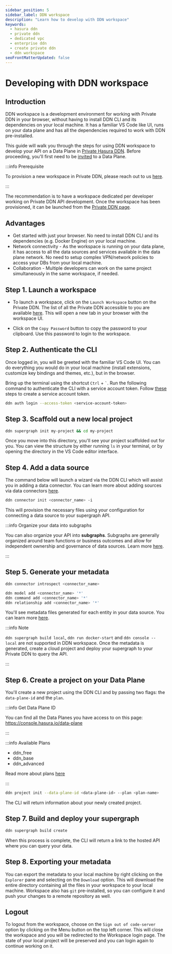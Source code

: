 ```yaml
---
sidebar_position: 5
sidebar_label: DDN workspace
description: "Learn how to develop with DDN workspace"
keywords:
  - hasura ddn
  - private ddn
  - dedicated vpc
  - enterprise ddn
  - create private ddn
  - ddn workspace
seoFrontMatterUpdated: false
---
```



# Developing with DDN workspace

## Introduction

DDN workspace is a development environment for working with Private DDN in your browser, without having to install DDN CLI and its dependencies on your local machine. It has a familiar VS Code like UI, runs on your data plane and has all the dependencies required to work with DDN pre-installed. 

This guide will walk you through the steps for using DDN workspace to develop your API on a Data Plane in
[Private Hasura DDN](/private-ddn/overview.mdx). Before proceeding, you'll first need to be
[invited](/private-ddn/data-plane-collaboration.mdx) to a Data Plane.

:::info Prerequisite

To provision a new workspace in Private DDN, please reach out to us 
[here](https://hasura.io/contact-us).

:::

The recommendation is to have a workspace dedicated per developer working on Private DDN API development. Once the workspace has been provisioned, it can be launched from the [Private DDN page](https://console.hasura.io/data-plane).

## Advantages

- Get started with just your browser. No need to install DDN CLI and its dependencies (e.g. Docker Engine) on your local machine.
- Network connectivity - As the workspace is running on your data plane, it has access to all the data sources and services available in the data plane network. No need to setup complex VPN/network policies to access your DBs from your local machine.
- Collaboration - Multiple developers can work on the same project simultaneously in the same workspace, if needed.


## Step 1. Launch a workspace

- To launch a workspace, click on the `Launch Workspace` button on the Private DDN. The list of all the Private DDN accessible to you are available [here](https://console.hasura.io/data-plane). This will open a new tab in your browser with the workspace UI.

- Click on the `Copy Password` button to copy the password to your clipboard. Use this password to login to the workspace.

<Thumbnail src="/img/data-plane/launch-workspace.png" alt="Launch DDN workspace" width="1000px" />

## Step 2. Authenticate the CLI

Once logged in, you will be greeted with the familiar VS Code UI. You can do everything you would do in your local machine (install extensions, customize key bindings and themes, etc.), but in the browser.

Bring up the terminal using the shortcut `Ctrl` + `` ` ``. Run the following command to authenticate the CLI with a service account token. Follow [these](/project-configuration/project-management/service-accounts/#how-to-create-service-account) steps to create a service account token.

```bash
ddn auth login --access-token <service-account-token>
```
## Step 3. Scaffold out a new local project

```sh title="Next, create a new local project:"
ddn supergraph init my-project && cd my-project
```

Once you move into this directory, you'll see your project scaffolded out for you. You can view the structure by either
running `ls` in your terminal, or by opening the directory in the VS Code editor interface.

## Step 4. Add a data source

The command below will launch a wizard via the DDN CLI which will assist you in adding a data connector. You can learn
more about adding sources via data connectors [here](/data-sources/connect-to-a-source.mdx).

```sh title="Add a data source using the CLI:"
ddn connector init <connector_name> -i
```

This will provision the necessary files using your configuration for connecting a data source to your supergraph
API.

:::info Organize your data into subgraphs

You can also organize your API into **subgraphs**. Subgraphs are generally organized around team functions or business
outcomes and allow for independent ownership and governance of data sources. Learn more
[here](/project-configuration/subgraphs/index.mdx).

:::

## Step 5. Generate your metadata

```sh title="First, introspect your data source:"
ddn connector introspect <connector_name>
```

```sh title="Then, generate the metadata:"
ddn model add <connector_name> '*'
ddn command add <connector_name> '*'
ddn relationship add <connector_name> '*'
```

You'll see metadata files generated for each entity in your data source. You can learn more
[here](/data-modeling/overview.mdx).

:::info Note

`ddn supergraph build local`, `ddn run docker-start` and `ddn console --local` are not supported in DDN workspace. Once the metadata is generated, create a cloud project and deploy your supergraph to your Private DDN to query the API.

:::

## Step 6. Create a project on your Data Plane

You'll create a new project using the DDN CLI and by passing two flags: the `data-plane-id` and the `plan`.

:::info Get Data Plane ID

You can find all the Data Planes you have access to on this page: https://console.hasura.io/data-plane

:::

:::info Available Plans

- ddn_free
- ddn_base
- ddn_advanced

Read more about plans [here](/reference/pricing.mdx)

:::

```sh title="Create a new project using your Data Plane ID and plan choice:"
ddn project init --data-plane-id <data-plane-id> --plan <plan-name>
```

The CLI will return information about your newly created project.

## Step 7. Build and deploy your supergraph

```sh title="build and deploy you supergraph:"
ddn supergraph build create
```

When this process is complete, the CLI will return a link to the hosted API where you can query your data.

## Step 8. Exporting your metadata

You can export the metadata to your local machine by right clicking on the `Explorer` pane and selecting on the `Download` option. This will download the entire directory containing all the files in your workspace to your local machine. Workspace also has `git` pre-installed, so you can configure it and push your changes to a remote repository as well. 

<Thumbnail src="/img/data-plane/export-metadata.png" alt="Export metadata" width="1000px" />

## Logout

To logout from the workspace, choose on the `Sign out of code-server` option by clicking on the Menu button on the top left corner. This will close the workspace and you will be redirected to the Workspace login page. The state of your local project will be preserved and you can login again to continue working on it.

<Thumbnail src="/img/data-plane/workspace-logout.png" alt="Logout from workspace" width="1000px" />
